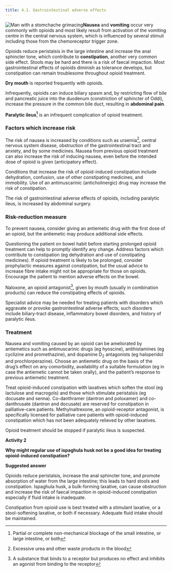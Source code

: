 ```yaml
---
title: 4.1. Gastrointestinal adverse effects
---
```



![Man with a stomchache grimacing](../../assets/con146683.jpg)**Nausea** and **vomiting** occur very commonly with opioids and most likely result from activation of the vomiting centre in the central nervous system, which is influenced by several stimuli including those from the chemoreceptor trigger zone.

Opioids reduce peristalsis in the large intestine and increase the anal sphincter tone, which contribute to **constipation**, another very common side effect. Stools may be hard and there is a risk of faecal impaction. Most gastrointestinal effects of opioids diminish as tolerance develops, but constipation can remain troublesome throughout opioid treatment.

**Dry mouth** is reported frequently with opioids.

Infrequently, opioids can induce biliary spasm and, by restricting flow of bile and pancreatic juice into the duodenum (constriction of sphincter of Oddi), increase the pressure in the common bile duct, resulting in **abdominal pain**. 

**Paralytic ileus[^1]** is an infrequent complication of opioid treatment.

### Factors which increase risk

The risk of nausea is increased by conditions such as uraemia[^2], central nervous system disease, obstruction of the gastrointestinal tract and anxiety, and by some medicines. Nausea from previous opioid treatment can also increase the risk of inducing nausea, even before the intended dose of opioid is given (anticipatory effect).

Conditions that increase the risk of opioid-induced constipation include dehydration, confusion, use of other constipating medicines, and immobility. Use of an antimuscarinic (anticholinergic) drug may increase the risk of constipation.

The risk of gastrointestinal adverse effects of opioids, including paralytic ileus, is increased by abdominal surgery.

### Risk-reduction measure

To prevent nausea, consider giving an antiemetic drug with the first dose of an opioid, but the antiemetic may produce additional side effects.

Questioning the patient on bowel habit before starting prolonged opioid treatment can help to promptly identify any change. Address factors which contribute to constipation (eg dehydration and use of constipating medicines). If opioid treatment is likely to be prolonged, consider prophylactic measures against constipation, but the usual advice to increase fibre intake might not be appropriate for those on opioids. Encourage the patient to mention adverse effects on the bowel.

Naloxone, an opioid antagonist[^3], given by mouth (usually in combination products) can reduce the constipating effects of opioids.

Specialist advice may be needed for treating patients with disorders which aggravate or provoke gastrointestinal adverse effects; such disorders include biliary-tract disease, inflammatory bowel disorders, and history of paralytic ileus.

### Treatment

Nausea and vomiting caused by an opioid can be ameliorated by antiemetics such as antimuscarinic drugs (eg hyoscine), antihistamines (eg cyclizine and promethazine), and dopamine D<sub>2</sub> antagonists (eg haloperidol and prochlorperazine). Choose an antiemetic drug on the basis of the drug’s effect on any comorbidity, availability of a suitable formulation (eg in case the antiemetic cannot be taken orally), and the patient’s response to previous antiemetic treatment.

Treat opioid-induced constipation with laxatives which soften the stool (eg lactulose and macrogols) and those which stimulate peristalsis (eg docusate and senna). Co-danthramer (dantron and poloxamer) and co-danthrusate (dantron and docusate) are reserved for constipation in palliative-care patients. Methylnaltrexone, an opioid-receptor antagonist, is specifically licensed for palliative care patients with opioid-induced constipation which has not been adequately relieved by other laxatives.

Opioid treatment should be stopped if paralytic ileus is suspected.

**Activity 2**

**Why might regular use of ispaghula husk not be a good idea for treating opioid-induced constipation?**

<Expander title="Reveal suggested answer...">
 <p>
  <strong>
   Suggested answer
  </strong>
 </p>
 <p>
  Opioids reduce peristalsis, increase the anal sphincter tone, and promote absorption of water from the large intestine; this leads to hard stools and constipation. Ispaghula husk, a bulk-forming laxative, can cause obstruction and increase the risk of faecal impaction in opioid-induced constipation especially if fluid intake is inadequate.
 </p>
 <p>
  Constipation from opioid use is best treated with a stimulant laxative, or a stool-softening laxative, or both if necessary. Adequate fluid intake should be maintained.
 </p>
</Expander>







[^1]: Partial or complete non-mechanical blockage of the small intestine, or large intestine, or both


[^2]: Excessive urea and other waste products in the blood


[^3]: A substance that binds to a receptor but produces no effect and inhibits an agonist from binding to the receptor
